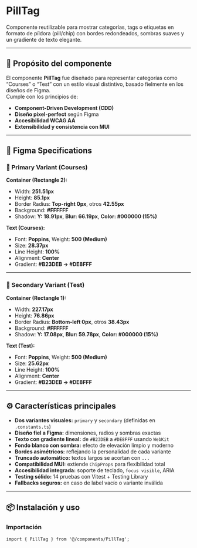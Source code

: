 
<Meta of={PillTagStories} />

# PillTag

Componente reutilizable para mostrar categorías, tags o etiquetas en formato de píldora (pill/chip) con bordes redondeados, sombras suaves y un gradiente de texto elegante.

---

## 🎯 Propósito del componente

El componente **PillTag** fue diseñado para representar categorías como “Courses” o “Test” con un estilo visual distintivo, basado fielmente en los diseños de Figma.  
Cumple con los principios de:

- **Component-Driven Development (CDD)**
- **Diseño pixel-perfect** según Figma
- **Accesibilidad WCAG AA**
- **Extensibilidad y consistencia con MUI**

---

## 🎨 Figma Specifications

### 🔹 Primary Variant (Courses)

**Container (Rectangle 2):**
- Width: **251.51px**
- Height: **85.1px**
- Border Radius: **Top-right 0px**, otros **42.55px**
- Background: **#FFFFFF**
- Shadow: **Y: 18.91px**, **Blur: 66.19px**, **Color: #000000 (15%)**

**Text (Courses):**
- Font: **Poppins**, Weight: **500 (Medium)**
- Size: **28.37px**
- Line Height: **100%**
- Alignment: **Center**
- Gradient: **#B23DEB → #DE8FFF**

---

### 🔸 Secondary Variant (Test)

**Container (Rectangle 1):**
- Width: **227.17px**
- Height: **76.86px**
- Border Radius: **Bottom-left 0px**, otros **38.43px**
- Background: **#FFFFFF**
- Shadow: **Y: 17.08px**, **Blur: 59.78px**, **Color: #000000 (15%)**

**Text (Test):**
- Font: **Poppins**, Weight: **500 (Medium)**
- Size: **25.62px**
- Line Height: **100%**
- Alignment: **Center**
- Gradient: **#B23DEB → #DE8FFF**

---

## ⚙️ Características principales

- **Dos variantes visuales:** `primary` y `secondary` (definidas en `.constants.ts`)
- **Diseño fiel a Figma:** dimensiones, radios y sombras exactas
- **Texto con gradiente lineal:** de `#B23DEB` a `#DE8FFF` usando `WebKit`
- **Fondo blanco con sombra:** efecto de elevación limpio y moderno
- **Bordes asimétricos:** reflejando la personalidad de cada variante
- **Truncado automático:** textos largos se acortan con `...`
- **Compatibilidad MUI:** extiende `ChipProps` para flexibilidad total
- **Accesibilidad integrada:** soporte de teclado, `focus visible`, ARIA
- **Testing sólido:** 14 pruebas con Vitest + Testing Library
- **Fallbacks seguros:** en caso de label vacío o variante inválida

---

## 📦 Instalación y uso

### Importación
```tsx
import { PillTag } from '@/components/PillTag';
